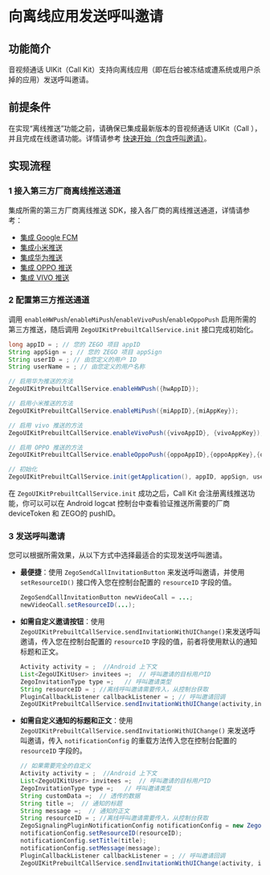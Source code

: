 # 向离线应用发送呼叫邀请


## 功能简介

音视频通话 UIKit（Call Kit）支持向离线应用（即在后台被冻结或遭系统或用户杀掉的应用）发送呼叫邀请。

## 前提条件

在实现“离线推送”功能之前，请确保已集成最新版本的音视频通话 UIKit（Call ），并且完成在线邀请功能。详情请参考 [快速开始（包含呼叫邀请）](./../Quick%20start%20(with%20call%20invitation).mdx)。

## 实现流程

### 1 接入第三方厂商离线推送通道

集成所需的第三方厂商离线推送 SDK，接入各厂商的离线推送通道，详情请参考：
- [集成 Google FCM](./%20Integrate%20Google%20FCM.mdx)
- [集成小米推送](./Integrate%20XiaoMi%20push.mdx)
- [集成华为推送](./Integrate%20Huawei%20push.mdx)
- [集成 OPPO 推送](./Integrate%20OPPO%20push.mdx)
- [集成 VIVO 推送](./Integrate%20VIVO%20push.mdx)

### 2 配置第三方推送通道

调用 `enableHWPush`/`enableMiPush`/`enableVivoPush`/`enableOppoPush` 启用所需的第三方推送，随后调用 `ZegoUIKitPrebuiltCallService.init` 接口完成初始化。

```java
long appID = ; // 您的 ZEGO 项目 appID
String appSign = ; // 您的 ZEGO 项目 appSign
String userID = ; // 由您定义的用户 ID
String userName = ; // 由您定义的用户名称

// 启用华为推送的方法
ZegoUIKitPrebuiltCallService.enableHWPush({hwAppID}); 

// 启用小米推送的方法
ZegoUIKitPrebuiltCallService.enableMiPush({miAppID},{miAppKey}); 

// 启用 vivo 推送的方法
ZegoUIKitPrebuiltCallService.enableVivoPush({vivoAppID}, {vivoAppKey}); 

// 启用 OPPO 推送的方法
ZegoUIKitPrebuiltCallService.enableOppoPush({oppoAppID},{oppoAppKey},{oppoAppSecret}); 

// 初始化
ZegoUIKitPrebuiltCallService.init(getApplication(), appID, appSign, userID, userName, callInvitationConfig);
```

在 `ZegoUIKitPrebuiltCallService.init` 成功之后，Call Kit 会注册离线推送功能，你可以可以在 Android logcat 控制台中查看验证推送所需要的厂商 deviceToken 和 ZEGO的 pushID。

### 3 发送呼叫邀请

您可以根据所需效果，从以下方式中选择最适合的实现发送呼叫邀请。

- **最便捷**：使用 `ZegoSendCallInvitationButton` 来发送呼叫邀请，并使用 `setResourceID()` 接口传入您在控制台配置的 `resourceID` 字段的值。

  ```java
  ZegoSendCallInvitationButton newVideoCall = ...;
  newVideoCall.setResourceID(...);
  ```

- **如需自定义邀请按钮**：使用 `ZegoUIKitPrebuiltCallService.sendInvitationWithUIChange()`来发送呼叫邀请，传入您在控制台配置的 `resourceID` 字段的值，前者将使用默认的通知标题和正文。

    ```java
    Activity activity = ;  //Android 上下文
    List<ZegoUIKitUser> invitees =;  // 呼叫邀请的目标用户ID
    ZegoInvitationType type =;   // 呼叫邀请类型
    String resourceID = ; //离线呼叫邀请需要传入，从控制台获取
    PluginCallbackListener callbackListener = ; // 呼叫邀请回调
    ZegoUIKitPrebuiltCallService.sendInvitationWithUIChange(activity,invitees,type,resourceID,callbackListener);
    ```

- **如需自定义通知的标题和正文**：使用 `ZegoUIKitPrebuiltCallService.sendInvitationWithUIChange()` 来发送呼叫邀请，传入 `notificationConfig` 的重载方法传入您在控制台配置的 `resourceID` 字段的。

    ```java
    // 如果需要完全的自定义 
    Activity activity = ;  //Android 上下文
    List<ZegoUIKitUser> invitees =;  // 呼叫邀请的目标用户ID
    ZegoInvitationType type =;   // 呼叫邀请类型
    String customData =;  // 透传的数据
    String title =;  // 通知的标题
    String message =;  // 通知的正文
    String resourceID = ; //离线呼叫邀请需要传入，从控制台获取
    ZegoSignalingPluginNotificationConfig notificationConfig = new ZegoSignalingPluginNotificationConfig();
    notificationConfig.setResourceID(resourceID);
    notificationConfig.setTitle(title);
    notificationConfig.setMessage(message);
    PluginCallbackListener callbackListener = ; // 呼叫邀请回调
    ZegoUIKitPrebuiltCallService.sendInvitationWithUIChange(activity, invitees, type, customData, notificationConfig,callbackListener)
    ```
